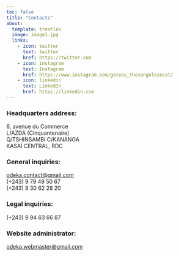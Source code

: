 ```yaml
---
toc: false
title: "Contacts"
about:
  template: trestles
  image: image1.jpg
  links:
    - icon: twitter
      text: twitter
      href: https://twitter.com
    - icon: instagram
      text: Instagram
      href: https://www.instagram.com/gateau_thecongolesecat/
    - icon: linkedin
      text: LinkedIn
      href: https://linkedin.com
---
```


### Headquarters address:
6, avenue du Commerce<br>
L/AZDA (Cinquantenaire)<br>
Q/TSHINSAMBI C/KANANGA<br>
KASAÏ CENTRAL, RDC

### General inquiries:
[odeka.contact@gmail.com](mailto:odeka.contact@gmail.com)<br>
(+243) 9 79 49 50 67<br>
(+243) 8 30 62 28 20

### Legal inquiries:
(+243) 9 94 63 66 87

### Website administrator:
[odeka.webmaster@gmail.com](mailto:odeka.webmaster@gmail.com)<br>